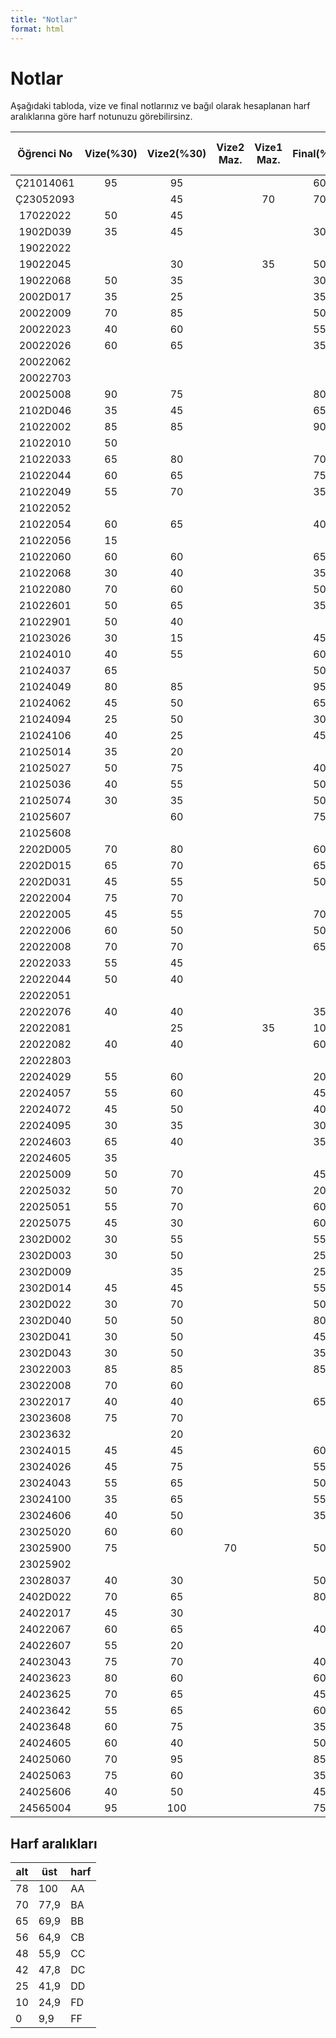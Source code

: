 ```yaml
---
title: "Notlar"
format: html
---
```


# Notlar

Aşağıdaki tabloda, vize ve final notlarınız ve bağıl olarak hesaplanan harf aralıklarına göre harf notunuzu görebilirsinz.

| Öğrenci No | Vize(%30) | Vize2(%30) | Vize2 Maz. | Vize1 Maz. | Final(%40) | Dönem Sonu Not | Önizl. Harf |
|:----------:|:---------:|:----------:|:----------------------:|:--------------:|:----------:|:--------------:|:-----------:|
|  Ç21014061 |     95    |     95     |                        |                |     60     |       81       |      AA     |
|  Ç23052093 |           |     45     |                        |       70       |     70     |       63       |      CB     |
|  17022022  |     50    |     45     |                        |                |            |       29       |      FF     |
|  1902D039  |     35    |     45     |                        |                |     30     |       36       |      DD     |
|  19022022  |           |            |                        |                |            |        0       |      FF     |
|  19022045  |           |     30     |                        |       35       |     50     |       40       |      DD     |
|  19022068  |     50    |     35     |                        |                |     30     |       38       |      DD     |
|  2002D017  |     35    |     25     |                        |                |     35     |       32       |      DD     |
|  20022009  |     70    |     85     |                        |                |     50     |       67       |      BB     |
|  20022023  |     40    |     60     |                        |                |     55     |       52       |      CC     |
|  20022026  |     60    |     65     |                        |                |     35     |       52       |      CC     |
|  20022062  |           |            |                        |                |            |        0       |      FF     |
|  20022703  |           |            |                        |                |            |        0       |      FF     |
|  20025008  |     90    |     75     |                        |                |     80     |       82       |      AA     |
|  2102D046  |     35    |     45     |                        |                |     65     |       50       |      CC     |
|  21022002  |     85    |     85     |                        |                |     90     |       87       |      AA     |
|  21022010  |     50    |            |                        |                |            |       15       |      FF     |
|  21022033  |     65    |     80     |                        |                |     70     |       72       |      BA     |
|  21022044  |     60    |     65     |                        |                |     75     |       68       |      BB     |
|  21022049  |     55    |     70     |                        |                |     35     |       52       |      CC     |
|  21022052  |           |            |                        |                |            |        0       |      FF     |
|  21022054  |     60    |     65     |                        |                |     40     |       54       |      CC     |
|  21022056  |     15    |            |                        |                |            |        5       |      FF     |
|  21022060  |     60    |     60     |                        |                |     65     |       62       |      CB     |
|  21022068  |     30    |     40     |                        |                |     35     |       35       |      DD     |
|  21022080  |     70    |     60     |                        |                |     50     |       59       |      CB     |
|  21022601  |     50    |     65     |                        |                |     35     |       49       |      CC     |
|  21022901  |     50    |     40     |                        |                |            |       27       |      FF     |
|  21023026  |     30    |     15     |                        |                |     45     |       32       |      DD     |
|  21024010  |     40    |     55     |                        |                |     60     |       53       |      CC     |
|  21024037  |     65    |            |                        |                |     50     |       40       |      DD     |
|  21024049  |     80    |     85     |                        |                |     95     |       88       |      AA     |
|  21024062  |     45    |     50     |                        |                |     65     |       55       |      CC     |
|  21024094  |     25    |     50     |                        |                |     30     |       35       |      DD     |
|  21024106  |     40    |     25     |                        |                |     45     |       38       |      DD     |
|  21025014  |     35    |     20     |                        |                |            |       17       |      FF     |
|  21025027  |     50    |     75     |                        |                |     40     |       54       |      CC     |
|  21025036  |     40    |     55     |                        |                |     50     |       49       |      CC     |
|  21025074  |     30    |     35     |                        |                |     50     |       40       |      DD     |
|  21025607  |           |     60     |                        |                |     75     |       48       |      CC     |
|  21025608  |           |            |                        |                |            |        0       |      FF     |
|  2202D005  |     70    |     80     |                        |                |     60     |       69       |      BB     |
|  2202D015  |     65    |     70     |                        |                |     65     |       67       |      BB     |
|  2202D031  |     45    |     55     |                        |                |     50     |       50       |      CC     |
|  22022004  |     75    |     70     |                        |                |            |       44       |      FF     |
|  22022005  |     45    |     55     |                        |                |     70     |       58       |      CB     |
|  22022006  |     60    |     50     |                        |                |     50     |       53       |      CC     |
|  22022008  |     70    |     70     |                        |                |     65     |       68       |      BB     |
|  22022033  |     55    |     45     |                        |                |            |       30       |      FF     |
|  22022044  |     50    |     40     |                        |                |            |       27       |      FF     |
|  22022051  |           |            |                        |                |            |        0       |      FF     |
|  22022076  |     40    |     40     |                        |                |     35     |       38       |      DD     |
|  22022081  |           |     25     |                        |       35       |     10     |       22       |      FD     |
|  22022082  |     40    |     40     |                        |                |     60     |       48       |      CC     |
|  22022803  |           |            |                        |                |            |        0       |      FF     |
|  22024029  |     55    |     60     |                        |                |     20     |       43       |      DC     |
|  22024057  |     55    |     60     |                        |                |     45     |       53       |      CC     |
|  22024072  |     45    |     50     |                        |                |     40     |       45       |      DC     |
|  22024095  |     30    |     35     |                        |                |     30     |       32       |      DD     |
|  22024603  |     65    |     40     |                        |                |     35     |       46       |      DC     |
|  22024605  |     35    |            |                        |                |            |       11       |      FF     |
|  22025009  |     50    |     70     |                        |                |     45     |       54       |      CC     |
|  22025032  |     50    |     70     |                        |                |     20     |       44       |      DC     |
|  22025051  |     55    |     70     |                        |                |     60     |       62       |      CB     |
|  22025075  |     45    |     30     |                        |                |     60     |       47       |      DC     |
|  2302D002  |     30    |     55     |                        |                |     55     |       48       |      CC     |
|  2302D003  |     30    |     50     |                        |                |     25     |       34       |      DD     |
|  2302D009  |           |     35     |                        |                |     25     |       21       |      FD     |
|  2302D014  |     45    |     45     |                        |                |     55     |       49       |      CC     |
|  2302D022  |     30    |     70     |                        |                |     50     |       50       |      CC     |
|  2302D040  |     50    |     50     |                        |                |     80     |       62       |      CB     |
|  2302D041  |     30    |     50     |                        |                |     45     |       42       |      DC     |
|  2302D043  |     30    |     50     |                        |                |     35     |       38       |      DD     |
|  23022003  |     85    |     85     |                        |                |     85     |       85       |      AA     |
|  23022008  |     70    |     60     |                        |                |            |       39       |      FF     |
|  23022017  |     40    |     40     |                        |                |     65     |       50       |      CC     |
|  23023608  |     75    |     70     |                        |                |            |       44       |      FF     |
|  23023632  |           |     20     |                        |                |            |        6       |      FF     |
|  23024015  |     45    |     45     |                        |                |     60     |       51       |      CC     |
|  23024026  |     45    |     75     |                        |                |     55     |       58       |      CB     |
|  23024043  |     55    |     65     |                        |                |     50     |       56       |      CB     |
|  23024100  |     35    |     65     |                        |                |     55     |       52       |      CC     |
|  23024606  |     40    |     50     |                        |                |     35     |       41       |      DD     |
|  23025020  |     60    |     60     |                        |                |            |       36       |      FF     |
|  23025900  |     75    |            |           70           |                |     50     |       64       |      CB     |
|  23025902  |           |            |                        |                |            |        0       |      FF     |
|  23028037  |     40    |     30     |                        |                |     50     |       41       |      DD     |
|  2402D022  |     70    |     65     |                        |                |     80     |       73       |      BA     |
|  24022017  |     45    |     30     |                        |                |            |       23       |      FF     |
|  24022067  |     60    |     65     |                        |                |     40     |       54       |      CC     |
|  24022607  |     55    |     20     |                        |                |            |       23       |      FF     |
|  24023043  |     75    |     70     |                        |                |     40     |       60       |      CB     |
|  24023623  |     80    |     60     |                        |                |     60     |       66       |      BB     |
|  24023625  |     70    |     65     |                        |                |     45     |       59       |      CB     |
|  24023642  |     55    |     65     |                        |                |     60     |       60       |      CB     |
|  24023648  |     60    |     75     |                        |                |     35     |       55       |      CC     |
|  24024605  |     60    |     40     |                        |                |     50     |       50       |      CC     |
|  24025060  |     70    |     95     |                        |                |     85     |       84       |      AA     |
|  24025063  |     75    |     60     |                        |                |     35     |       55       |      CC     |
|  24025606  |     40    |     50     |                        |                |     45     |       45       |      DC     |
|  24565004  |     95    |     100    |                        |                |     75     |       89       |      AA     |

## Harf aralıkları

| alt | üst  | harf |
|-----|------|------|
| 78  | 100  | AA   |
| 70  | 77,9 | BA   |
| 65  | 69,9 | BB   |
| 56  | 64,9 | CB   |
| 48  | 55,9 | CC   |
| 42  | 47,8 | DC   |
| 25  | 41,9 | DD   |
| 10  | 24,9 | FD   |
| 0   | 9,9  | FF   |

